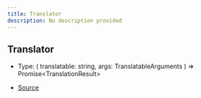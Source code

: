 ```yaml
---
title: Translator
description: No description provided
---
```


## Translator

- Type: (
  translatable: string,
  args: TranslatableArguments
  ) => Promise\<TranslationResult>

- [Source](https://github.com/underctrl-io/commandkit/blob/f8cc07d11d2ae5ed7f529adff1649936223e27b2/packages/commandkit/src/app/i18n/Localization.ts#L20)
